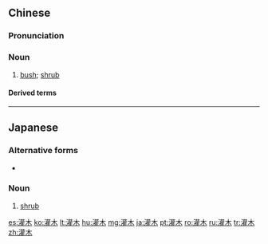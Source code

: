 ==Chinese==
{{zh-forms}}

===Pronunciation===
{{zh-pron
|m=guànmù
|c=gun3 muk6
|cat=n
}}

===Noun===
{{zh-noun}}

# [[bush]]; [[shrub]]

====Derived terms====
{{zh-der|灌木叢}}

{{zh-cat|Advanced}}

----

==Japanese==
{{ja-kanjitab|かん|ぼく|yomi=o}}

===Alternative forms===
* {{l|ja|潅木}}

===Noun===
{{ja-noun|かんぼく}}

# [[shrub]]

[[es:灌木]]
[[ko:灌木]]
[[lt:灌木]]
[[hu:灌木]]
[[mg:灌木]]
[[ja:灌木]]
[[pt:灌木]]
[[ro:灌木]]
[[ru:灌木]]
[[tr:灌木]]
[[zh:灌木]]